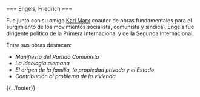 <noinclude>{{header|1=Friedrich Engels}}</noinclude>

<includeonly>=== Engels, Friedrich ===</includeonly>

{{header-bio
|wiki=engels-friedrich
|nombre y apellidos=Friedrich Engels
|apellidos y nombre=Engels, Friedrich
|imagen=friedrich-engels.jpg
|imagen tamaño=200px
|imagen enlace=
|fecha de nacimiento=28 de noviembre de 1820
|lugar de nacimiento=Barmen-Elberfeld, Prusia
|fecha de fallecimiento=5 de agosto de 1895
|lugar de fallecimiento=Londres, Reino Unido
|descripcion=Filósofo y revolucionario alemán
}}

Fue junto con su amigo [[marx-karl|Karl Marx]] coautor de obras fundamentales para el surgimiento de los movimientos socialista, comunista y sindical. Engels fue dirigente político de la Primera Internacional y de la Segunda Internacional.

Entre sus obras destacan:

* ''Manifiesto del Partido Comunista''
* ''La ideología alemana''
* ''El origen de la familia, la propiedad privada y el Estado''
* ''Contribución al problema de la vivienda''

{{clear}}

<noinclude>{{../footer}}</noinclude>
